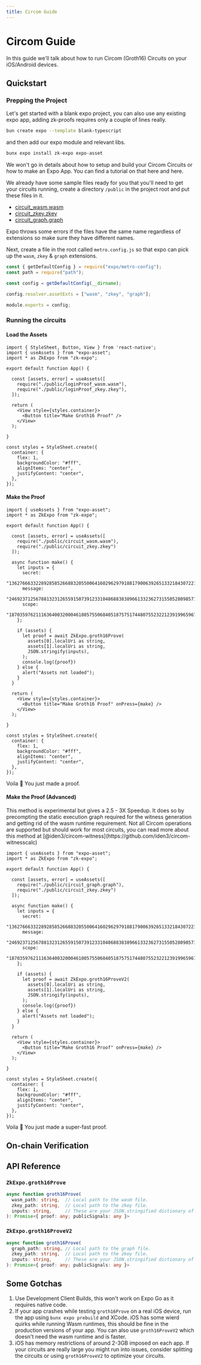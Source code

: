 ```yaml
---
title: Circom Guide
---
```


# Circom Guide


In this guide we'll talk about how to run Circom (Groth16) Circuits on your iOS/Android devices.

## Quickstart

### Prepping the Project

Let's get started with a blank expo project, you can also use any existing expo app, adding zk-proofs requires only a couple of lines really.
```bash
bun create expo --template blank-typescript
```

and then add our expo module and relevant libs.
```bash
bunx expo install zk-expo expo-asset
```

We won't go in details about how to setup and build your Circom Circuits or how to make an Expo App. You can find a tutorial on that here and here.

We already have some sample files ready for you that you'll need to get your circuits running, create a directory `/public` in the project root and put these files in it.
- [circuit_wasm.wasm](/)
- [circuit_zkey.zkey](/)
- [circuit_graph.graph](/)

<Callout type="info" emoji="ℹ️">
  Expo throws some errors if the files have the same name regardless of extensions so make sure they have different names.
</Callout>

Next, create a file in the root called `metro.config.js` so that expo can pick up the `wasm`, `zkey` & `graph` extensions.

```js {6} filename="metro.config.js"
const { getDefaultConfig } = require("expo/metro-config");
const path = require("path");

const config = getDefaultConfig(__dirname);

config.resolver.assetExts = ["wasm", "zkey", "graph"];

module.exports = config;
```


### Running the circuits

<Steps>

#### Load the Assets

```tsx {2-3,7-9} filename="App.tsx"
import { StyleSheet, Button, View } from 'react-native';
import { useAssets } from "expo-asset";
import * as ZkExpo from "zk-expo";

export default function App() {

  const [assets, error] = useAssets([
    require("./public/loginProof_wasm.wasm"),
    require("./public/loginProof_zkey.zkey"),
  ]);

  return (
    <View style={styles.container}>
      <Button title="Make Groth16 Proof" />
    </View>
  );

}

const styles = StyleSheet.create({
  container: {
    flex: 1,
    backgroundColor: "#fff",
    alignItems: "center",
    justifyContent: "center",
  },
});
```

#### Make the Proof

```tsx {11-31, 35} filename="App.tsx"
import { useAssets } from "expo-asset";
import * as ZkExpo from "zk-expo";

export default function App() {

  const [assets, error] = useAssets([
    require("./public/circuit_wasm.wasm"),
    require("./public/circuit_zkey.zkey")
  ]);

  async function make() {
    let inputs = {
      secret:
        "1362766633228928585266883205500641602962979188179006392651332184307221268928",
      message:
        "246923712567881323126559150739123310486883838966133236273155052809857112023",
      scope:
        "187035976211163640032000461805755068405187575174480755232212391996596767257",
    };

    if (assets) {
      let proof = await ZkExpo.groth16Prove(
        assets[0].localUri as string,
        assets[1].localUri as string,
        JSON.stringify(inputs),
      );
      console.log({proof})
    } else {
      alert("Assets not loaded");
    }
  }

  return (
    <View style={styles.container}>
      <Button title="Make Groth16 Proof" onPress={make} />
    </View>
  );

}

const styles = StyleSheet.create({
  container: {
    flex: 1,
    backgroundColor: "#fff",
    alignItems: "center",
    justifyContent: "center",
  },
});
```

Voila 🥳 You just made a proof.

#### Make the Proof (Advanced)

<Callout type="info" emoji="ℹ️">
  This method is experimental but gives a 2.5 - 3X Speedup. It does so by precompting the static execution graph required for the witness generation and getting rid of the wasm runtime requirement.
  Not all Circom operations are supported but should work for most circuits, you can read more about this method at [@iden3/circom-witness](https://github.com/iden3/circom-witnesscalc)
</Callout>

```tsx {7, 22} filename="App.tsx"
import { useAssets } from "expo-asset";
import * as ZkExpo from "zk-expo";

export default function App() {

  const [assets, error] = useAssets([
    require("./public/circuit_graph.graph"),
    require("./public/circuit_zkey.zkey")
  ]);

  async function make() {
    let inputs = {
      secret:
        "1362766633228928585266883205500641602962979188179006392651332184307221268928",
      message:
        "246923712567881323126559150739123310486883838966133236273155052809857112023",
      scope:
        "187035976211163640032000461805755068405187575174480755232212391996596767257",
    };

    if (assets) {
      let proof = await ZkExpo.groth16ProveV2(
        assets[0].localUri as string,
        assets[1].localUri as string,
        JSON.stringify(inputs),
      );
      console.log({proof})
    } else {
      alert("Assets not loaded");
    }
  }

  return (
    <View style={styles.container}>
      <Button title="Make Groth16 Proof" onPress={make} />
    </View>
  );

}

const styles = StyleSheet.create({
  container: {
    flex: 1,
    backgroundColor: "#fff",
    alignItems: "center",
    justifyContent: "center",
  },
});
```

Voila 🥳 You just made a super-fast proof.

</Steps>

## On-chain Verification


## API Reference

### `ZkExpo.groth16Prove`

```ts
async function groth16Prove(
  wasm_path: string,  // Local path to the wasm file.
  zkey_path: string,  // Local path to the zkey file.
  inputs: string,     // These are your JSON.stringified dictionary of inputs.
): Promise<{ proof: any; publicSignals: any }>
```

### `ZkExpo.groth16ProveV2`

```ts
async function groth16Prove(
  graph_path: string, // Local path to the graph file.
  zkey_path: string,  // Local path to the zkey file.
  inputs: string,     // These are your JSON.stringified dictionary of inputs.
): Promise<{ proof: any; publicSignals: any }>
```

## Some Gotchas
1. Use Development Client Builds, this won't work on Expo Go as it requires native code.
2. If your app crashes while testing `groth16Prove` on a real iOS device, run the app using `bunx expo prebuild` and XCode. iOS has some wierd quirks while running Wasm runtimes, this should be fine in the production versions of your app. You can also use `groth16ProveV2` which doesn't need the wasm runtime and is faster.
3. iOS has memory restrictions of around 2-3GB imposed on each app. If your circuits are really large you might run into issues, consider splitting the circuits or using `groth16ProveV2` to optimize your circuits.
